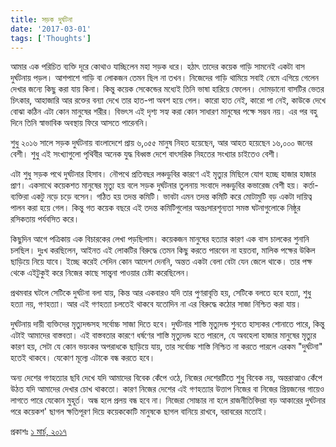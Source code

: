 ```yaml
---
title: সড়ক দুর্ঘটনা
date: '2017-03-01'
tags: ['Thoughts']
---
```


আমার এক পরিচিত ব্যক্তি দূরে কোথাও যাচ্ছিলেন মহা সড়ক ধরে। হঠাৎ তাদের কয়েক গাড়ি সামনেই একটা বাস দুর্ঘটনায় পড়ল। আশপাশে গাড়ি বা লোকজন তেমন ছিল না তখন। নিজেদের গাড়ি থামিয়ে সবাই নেমে এগিয়ে গেলেন দেখার জন্যে কিছু করা যায় কিনা। কিন্তু কয়েক সেকেন্ডের মধ্যেই তিনি ভাষা হারিয়ে ফেলেন। দোমড়ানো বাসটির ভেতর চিৎকার, আহাজারি আর রক্তের বন্যা দেখে তার হাত-পা অবশ হয়ে গেল। কারো হাত নেই, কারো পা নেই, কাউকে দেখে বোঝা কঠিন এটা কোন মানুষের শরীর। বিভৎস এই দৃশ্য সহ্য করা কোন সাধারণ মানুষের পক্ষে সম্ভব নয়। এর পর বহু দিনে তিনি স্বাভাবিক অবস্থায় ফিরে আসতে পারেননি।

 

শুধু ২০১৬ সালে সড়ক দুর্ঘটনায় বাংলাদেশে প্রায় ৬,০৫৫ মানুষ নিহত হয়েছেন, আর আহত হয়েছেন ১৬,০০০ জনের বেশী। শুধু এই সংখ্যাগুলো পৃথিবীর অনেক যুদ্ধ বিধ্বস্ত দেশে বাৎসরিক নিহতের সংখ্যার চাইতেও বেশী।

 

এটা শুধু সড়ক পথে দুর্ঘটনার হিসাব। নৌপথে প্রতিবছর লঞ্চডুবির কারণে এই মৃত্যুর মিছিলে যোগ হচ্ছে হাজার হাজার প্রাণ। একসাথে কয়েকশত মানুষের মৃত্যু হয় বলে সড়ক দুর্ঘটনার তুলনায় সংবাদে লঞ্চডুবির কভারেজ বেশী হয়। কর্তা-ব্যক্তিরা একটু নড়ে চড়ে বসেন। গঠিত হয় তদন্ত কমিটি। ভাবটা এমন তদন্ত কমিটি করে মোটামুটি বড় একটা দায়িত্ব পালন করা হয়ে গেল। কিন্তু গত কয়েক বছরে এই তদন্ত কমিটিগুলোর অন্তঃসারশূন্যতা সমস্ত ঘটনাগুলোকে নিষ্ঠুর রসিকতায় পর্যবসিত করে।

 

কিছুদিন আগে পত্রিকায় এক বিচারকের লেখা পড়ছিলাম। কয়েকজন মানুষের হত্যার কারণ এক বাস চালকের শুনানি চলছিল। দুঃখ করছিলেন, আইনত এই লোকটির বিরুদ্ধে তেমন কিছু করতে পারবেন না হয়তবা, মালিক পক্ষের উকিল ছাড়িয়ে নিয়ে যাবে। ইচ্ছে করেই সেদিন কোন আদেশ দেননি, অন্তত একটা বেলা বেটা যেন জেলে থাকে। তার পক্ষ থেকে এইটুকুই করে নিজের কাছে সান্ত্বনা পাওয়ার চেষ্টা করেছিলেন।

 

প্রথমবার ঘটলে সেটিকে দুর্ঘটনা বলা যায়, কিন্ত আর একবারও যদি তার পুণরাবৃত্তি হয়, সেটিকে বলতে হবে হত্যা, শুধু হত্যা নয়, গণহত্যা। আর এই গণহত্যা চলতেই থাকবে যতোদিন না এর বিরুদ্ধে কঠোর সাজা নিশ্চিত করা যায়।

 

দুর্ঘটনায় দায়ী ব্যক্তিদের মৃত্যুদন্ডসহ সর্বোচ্চ সাজা দিতে হবে। দুর্ঘটনার শাস্তি মৃত্যুদন্ড শুনতে হাস্যকর শোনাতে পারে, কিন্তু এটাই আমাদের বাস্তবতা। এই বাস্তবতার কারণে ধর্ষণের শাস্তি মৃত্যুদন্ড হতে পারলে, যে অবহেলা হাজার মানুষের মৃত্যুর কারণ হয়, সেটা যে কোন ভয়ংকর অপরাধকে ছাড়িয়ে যায়, তার সর্বোচ্চ শাস্তি নিশ্চিত না করতে পারলে এরকম "দুর্ঘটনা" হতেই থাকবে। যেকোণ মূল্যে এটাকে বন্ধ করতে হবে।

 

অন্য দেশের গণহত্যার ছবি দেখে যদি আমাদের বিবেক কেঁপে ওঠে, নিজের দেশেরটিতে শুধু বিবেক নয়, অন্তরাত্মাও কেঁপে উঠত যদি আমাদের দেখার চোখ থাকতো। কারণ নিজের দেশের এই গণহত্যার উত্তাপ নিজের বা নিজের প্রিয়জনের গায়েও লাগতে পারে যেকোন মুহূর্ত। অন্ধ হলে প্রলয় বন্ধ হবে না। নিজেরা সোচ্চার না হলে রাজনীতিবিদরা বড় আকারের দুর্ঘটনার পরে কয়েকশ' ছাগল ক্ষতিপূরণ দিয়ে কয়েককোটি মানুষকে ছাগল বানিয়ে রাখবে, বরাবরের মতোই।

 

প্রকাশঃ [১ মার্চ, ২০১৭](https://www.facebook.com/ashraful.alam/posts/10154155744985583)
